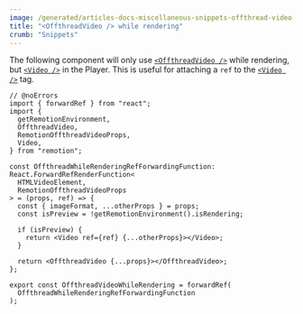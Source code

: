 ```yaml
---
image: /generated/articles-docs-miscellaneous-snippets-offthread-video-while-rendering.png
title: "<OffthreadVideo /> while rendering"
crumb: "Snippets"
---
```


The following component will only use [`<OffthreadVideo />`](/docs/offthreadvideo) while rendering, but [`<Video />`](/docs/video) in the Player.
This is useful for attaching a `ref` to the [`<Video />`](/docs/video) tag.


```tsx twoslash
// @noErrors
import { forwardRef } from "react";
import {
  getRemotionEnvironment,
  OffthreadVideo,
  RemotionOffthreadVideoProps,
  Video,
} from "remotion";

const OffthreadWhileRenderingRefForwardingFunction: React.ForwardRefRenderFunction<
  HTMLVideoElement,
  RemotionOffthreadVideoProps
> = (props, ref) => {
  const { imageFormat, ...otherProps } = props;
  const isPreview = !getRemotionEnvironment().isRendering;

  if (isPreview) {
    return <Video ref={ref} {...otherProps}></Video>;
  }

  return <OffthreadVideo {...props}></OffthreadVideo>;
};

export const OffthreadVideoWhileRendering = forwardRef(
  OffthreadWhileRenderingRefForwardingFunction
);
```
